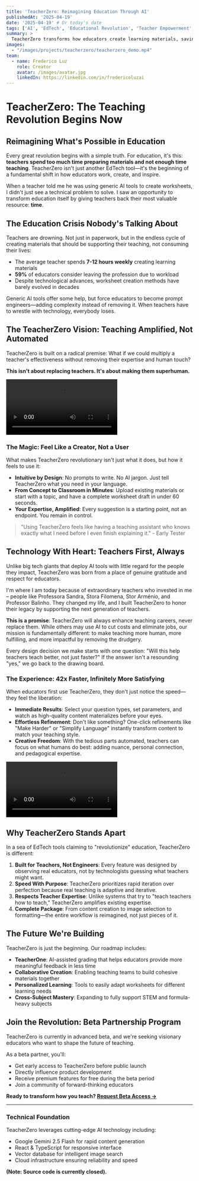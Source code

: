 ```yaml
---
title: 'TeacherZero: Reimagining Education Through AI'
publishedAt: '2025-04-19'
date: '2025-04-19' # Or today's date
tags: ['AI', 'EdTech', 'Educational Revolution', 'Teacher Empowerment', 'Future of Learning']
summary: >
  TeacherZero transforms how educators create learning materials, saving hours of work while enhancing quality. It's not just a tool—it's a movement to give teachers back their most precious resource: time.
images:
  - "/images/projects/teacherzero/teacherzero_demo.mp4"
team:
  - name: Frederico Luz
    role: Creator
    avatar: /images/avatar.jpg
    linkedIn: https://linkedin.com/in/fredericoluzai
---
```


# TeacherZero: The Teaching Revolution Begins Now

## Reimagining What's Possible in Education

Every great revolution begins with a simple truth. For education, it's this: **teachers spend too much time preparing materials and not enough time teaching**. TeacherZero isn't just another EdTech tool—it's the beginning of a fundamental shift in how educators work, create, and inspire.

When a teacher told me he was using generic AI tools to create worksheets, I didn't just see a technical problem to solve. I saw an opportunity to transform education itself by giving teachers back their most valuable resource: **time**.

## The Education Crisis Nobody's Talking About

Teachers are drowning. Not just in paperwork, but in the endless cycle of creating materials that should be supporting their teaching, not consuming their lives:

*   The average teacher spends **7-12 hours weekly** creating learning materials
*   **59%** of educators consider leaving the profession due to workload
*   Despite technological advances, worksheet creation methods have barely evolved in decades

Generic AI tools offer some help, but force educators to become prompt engineers—adding complexity instead of removing it. When teachers have to wrestle with technology, everybody loses.

## The TeacherZero Vision: Teaching Amplified, Not Automated

TeacherZero is built on a radical premise: What if we could multiply a teacher's effectiveness without removing their expertise and human touch?

**This isn't about replacing teachers. It's about making them superhuman.**

![TeacherZero in action](/images/projects/teacherzero/teacherzero_demo.mp4)

### The Magic: Feel Like a Creator, Not a User

What makes TeacherZero revolutionary isn't just what it does, but how it feels to use it:

*   **Intuitive by Design**: No prompts to write. No AI jargon. Just tell TeacherZero what you need in your language.
*   **From Concept to Classroom in Minutes**: Upload existing materials or start with a topic, and have a complete worksheet draft in under 60 seconds.
*   **Your Expertise, Amplified**: Every suggestion is a starting point, not an endpoint. You remain in control.

> "Using TeacherZero feels like having a teaching assistant who knows exactly what I need before I even finish explaining it." - Early Tester

## Technology With Heart: Teachers First, Always

Unlike big tech giants that deploy AI tools with little regard for the people they impact, TeacherZero was born from a place of genuine gratitude and respect for educators.

I'm where I am today because of extraordinary teachers who invested in me – people like Professora Sandra, Stora Filomena, Stor Arménio, and Professor Balinho. They changed my life, and I built TeacherZero to honor their legacy by supporting the next generation of teachers.

**This is a promise**: TeacherZero will always enhance teaching careers, never replace them. While others may use AI to cut costs and eliminate jobs, our mission is fundamentally different: to make teaching more human, more fulfilling, and more impactful by removing the drudgery.

Every design decision we make starts with one question: "Will this help teachers teach better, not just faster?" If the answer isn't a resounding "yes," we go back to the drawing board.

### The Experience: 42x Faster, Infinitely More Satisfying

When educators first use TeacherZero, they don't just notice the speed—they feel the liberation:

*   **Immediate Results**: Select your question types, set parameters, and watch as high-quality content materializes before your eyes.
*   **Effortless Refinement**: Don't like something? One-click refinements like "Make Harder" or "Simplify Language" instantly transform content to match your teaching style.
*   **Creative Freedom**: With the tedious parts automated, teachers can focus on what humans do best: adding nuance, personal connection, and pedagogical expertise.

![TeacherZero Question Editing Buttons](/images/projects/teacherzero/teacherzero_demo.mp4)

## Why TeacherZero Stands Apart

In a sea of EdTech tools claiming to "revolutionize" education, TeacherZero is different:

1.  **Built for Teachers, Not Engineers**: Every feature was designed by observing real educators, not by technologists guessing what teachers might want.
2.  **Speed With Purpose**: TeacherZero prioritizes rapid iteration over perfection because real teaching is adaptive and iterative.
3.  **Respects Teacher Expertise**: Unlike systems that try to "teach teachers how to teach," TeacherZero amplifies existing expertise.
4.  **Complete Package**: From content creation to image selection to formatting—the entire workflow is reimagined, not just pieces of it.

## The Future We're Building

TeacherZero is just the beginning. Our roadmap includes:

*   **TeacherOne**: AI-assisted grading that helps educators provide more meaningful feedback in less time
*   **Collaborative Creation**: Enabling teaching teams to build cohesive materials together
*   **Personalized Learning**: Tools to easily adapt worksheets for different learning needs
*   **Cross-Subject Mastery**: Expanding to fully support STEM and formula-heavy subjects

## Join the Revolution: Beta Partnership Program

TeacherZero is currently in advanced beta, and we're seeking visionary educators who want to shape the future of teaching.

As a beta partner, you'll:

*   Get early access to TeacherZero before public launch
*   Directly influence product development
*   Receive premium features for free during the beta period
*   Join a community of forward-thinking educators

**Ready to transform how you teach? [Request Beta Access →](#)**

---

### Technical Foundation

TeacherZero leverages cutting-edge AI technology including:

*   Google Gemini 2.5 Flash for rapid content generation
*   React & TypeScript for responsive interface
*   Vector database for intelligent image search
*   Cloud infrastructure ensuring reliability and speed

**(Note: Source code is currently closed).**
